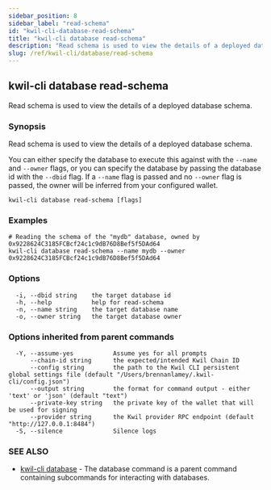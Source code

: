 ```yaml
---
sidebar_position: 8
sidebar_label: "read-schema"
id: "kwil-cli-database-read-schema"
title: "kwil-cli database read-schema"
description: "Read schema is used to view the details of a deployed database schema."
slug: /ref/kwil-cli/database/read-schema
---
```


## kwil-cli database read-schema

Read schema is used to view the details of a deployed database schema.

### Synopsis

Read schema is used to view the details of a deployed database schema.

You can either specify the database to execute this against with the `--name` and `--owner`
flags, or you can specify the database by passing the database id with the `--dbid` flag.  If a `--name`
flag is passed and no `--owner` flag is passed, the owner will be inferred from your configured wallet.

```
kwil-cli database read-schema [flags]
```

### Examples

```
# Reading the schema of the "mydb" database, owned by 0x9228624C3185FCBcf24c1c9dB76D8Bef5f5DAd64
kwil-cli database read-schema --name mydb --owner 0x9228624C3185FCBcf24c1c9dB76D8Bef5f5DAd64
```

### Options

```
  -i, --dbid string    the target database id
  -h, --help           help for read-schema
  -n, --name string    the target database name
  -o, --owner string   the target database owner
```

### Options inherited from parent commands

```
  -Y, --assume-yes           Assume yes for all prompts
      --chain-id string      the expected/intended Kwil Chain ID
      --config string        the path to the Kwil CLI persistent global settings file (default "/Users/brennanlamey/.kwil-cli/config.json")
      --output string        the format for command output - either 'text' or 'json' (default "text")
      --private-key string   the private key of the wallet that will be used for signing
      --provider string      the Kwil provider RPC endpoint (default "http://127.0.0.1:8484")
  -S, --silence              Silence logs
```

### SEE ALSO

* [kwil-cli database](/docs/ref/kwil-cli/database)	 - The database command is a parent command containing subcommands for interacting with databases.

